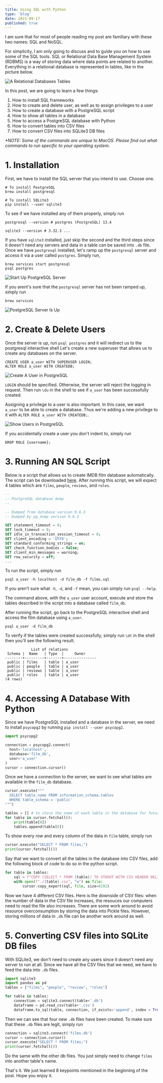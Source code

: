 ```yaml
---
title: Using SQL with Python
type: 'blog'
date: 2021-09-17
published: true
---
```


I am sure that for most of people reading my post are familiary with these two names: SQL and NoSQL.

For simplicity, I am only going to discuss and to guide you on how to use some of the SQL tools.
SQL or Relational Data Base Management System (RDBMS) is a way of storing data where data points are related to another.
Everything in a relational database is represented in tables, like in the picture below.

![A Relational Databases Tables](./tables.png)

In this post, we are going to learn a few things:

1. How to install SQL frameworks
2. How to create and delete user, as well as to assign privileges to a user
3. How to create a database with a PostgreSQL script
4. How to show all tables in a database
5. How to access a PostgreSQL database with Python
6. How to convert tables into CSV files
7. How to convert CSV files into SQLite3 DB files

<i>
  *NOTE: Some of the commands are unique to MacOS. Please find out what commands
  to run specific to your operating system.
</i>

# 1. Installation

First, we have to install the SQL server that you intend to use. Choose one.

```bash:title=Terminal
# To install PostgreSQL
brew install postgresql

# To install SQLite3
pip install --user sqlite3
```

To see if we have installed any of them properly, simply run

```bash:title=Terminal
postgresql --version # postgres (PostgreSQL) 13.4

sqlite3 --version # 3.32.3 ...
```

If you have `sqlite3` installed, just skip the second and the third steps since it doesn't need any servers and data in a table can be saved into `.db` file.
Once we have `postgresql` installed, let's ramp up the `postgresql` server and access it via a user called `postgres`. Simply run,

```bash:title=Terminal
brew services start postgresql
psql postgres
```

![Start Up PostgreSQL Server](./ramp-up-server.png)

If you arent's sure that the `postgresql` server has not been ramped up, simply run

```bash:title=Terminal
brew services
```

![PostgreSQL Server Is Up](./verify-server.png)

# 2. Create & Delete Users

Once the server is up, run `psql postgres` and it will redirect us to the postgresql interactive shell
Let's create a new superuser that allows us to create any databases on the server.

```sql:title=plsq-shell
CREATE USER a_user WITH SUPERUSER LOGIN;
ALTER ROLE a_user WITH CREATEDB;
```

![Create A User in PostgreSQL](./create-user.png)

`LOGIN` should be specified. Otherwise, the server will reject the logging in request.
Then run `\du` in the shell to see if `a_user` has been successfully created.

Assigning a privilege to a user is also important.
In this case, we want `a_user` to be able to create a database.
Thus we're adding a new privilege to it with `ALTER ROLE a_user WITH CREATEDB;`.

![Show Users in PostgreSQL](./check-user.png)

If you accidentally create a user you don't indent to, simply run

```sql:title=plsq-shell
DROP ROLE {username};
```

# 3. Running AN SQL Script

Below is a script that allows us to create IMDB film database automatically.
The script can be downloaded <a href="./script.sql">here</a>.
After running this script, we will expect 4 tables which are `films`, `people`, `reviews`, and `roles`.

```sql:title=script.sql
--
-- PostgreSQL database dump
--

-- Dumped from database version 9.6.3
-- Dumped by pg_dump version 9.6.3

SET statement_timeout = 0;
SET lock_timeout = 0;
SET idle_in_transaction_session_timeout = 0;
SET client_encoding = 'UTF8';
SET standard_conforming_strings = on;
SET check_function_bodies = false;
SET client_min_messages = warning;
SET row_security = off;
...
```

To run the script, simply run

```bash:title=Terminal
psql a_user -h localhost -d film_db -f films.sql
```

If you aren't sure what `-h`, `-d`, and `-f` mean, you can simply run `psql --help`.

The command above, with the `a_user` user account, execute and store the tables described in the script into a database called `film_db`.

After running the script, go back to the PostgreSQL interactive shell and access the film database using `a_user`.

```bash:title=Terminal
psql a_user -d film_db
```

To verify if the tables were created successfully, simply run `\dt` in the shell then you'll see the following result.

```sql:title=PostgreSQL Interactive Shell
            List of relations
 Schema |  Name   | Type  |     Owner
--------+---------+-------+---------------
 public | films   | table | a_user
 public | people  | table | a_user
 public | reviews | table | a_user
 public | roles   | table | a_user
(4 rows)
```

# 4. Accessing A Database With Python

Since we have PostgreSQL installed and a database in the server, we need to install `psycopg2` by running `pip install --user psycopg2`.

```python:title=database.py
import psycopg2

connection = psycopg2.connect(
  host='localhost',
  database='film_db',
  user='a_user'
)
cursor = connection.cursor()
```

Once we have a connection to the server, we want to see what tables are available in the `film_db` database.

```python:title=database.py
cursor.execute("""
  SELECT table_name FROM information_schema.tables
  WHERE table_schema = 'public'
""")

tables = [] # to store the name of each table in the database for future use
for table in cursor.fetchall():
    print(table[0])
    tables.append(table[0])
```

To show every row and every column of the data in `film` table, simply run

```python:title=database.py
cursor.execute("SELECT * FROM films;")
print(cursor.fetchall())
```

Say that we want to convert all the tables in the database into CSV files, add the following block of code to do so in the python script.

```python:title=database.py
for table in tables:
    sql = f"COPY (SELECT * FROM {table}) TO STDOUT WITH CSV HEADER DELIMITER ','"
    with open(f"./{table}.csv", "w") as file:
        cursor.copy_expert(sql, file, size=8192)
```

Now we have 4 different CSV files.
Here is the downside of CSV files: when the number of data in the CSV file increases, the resouces our computers need to read the file also increases.
There are some work around to avoid resource overconsumption by storing the data into Pickle files.
However, storing millions of data in `.db` file can be another work around as well.

# 5. Converting CSV files into SQLite DB files

With SQLite3, we don't need to create any users since it doesn't need any server to run at all.
Since we have all the CSV files that we need, we have to feed the data into `.db` files.

```python:title=convert-csv-to-sqlitedb.py
import sqlite3
import pandas as pd
tables = ["films", "people", "review", "roles"]

for table in tables:
    connection = sqlite3.connect(table+'.db')
    dataframe = pd.read_csv(table+'.csv')
    dataframe.to_sql(table, connection, if_exists='append', index = True)
```

Then we can see that four new `.db` files have been created. To make sure that these `.db` files are legit, simply run

```python:title=test-if-db-files-are-legit.py
connection = sqlite3.connect('films.db')
cursor = connection.cursor()
cursor.execute("SELECT * FROM films;")
print(cursor.fetchall())
```

Do the same with the other db files. You just simply need to change `films` into another table's name.

That's it. We just learned 8 keypoints mentioned in the beginning of the post. Hope you enjoy it.
